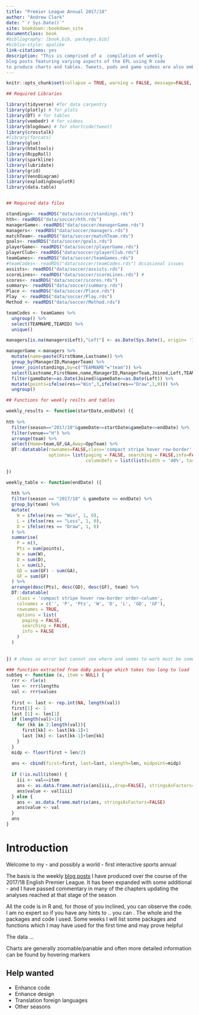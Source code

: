 ```yaml
--- 
title: "Premier League Annual 2017/18"
author: "Andrew Clark"
date: "`r Sys.Date()`"
site: bookdown::bookdown_site
documentclass: book
#bibliography: [book.bib, packages.bib] 
#biblio-style: apalike
link-citations: yes
description: "This is comprised of a  compilation of weekly
blog posts featuring varying aspects of the EPL using R code
to produce charts and tables. Tweets, pods and game videos are also embedded."
---
```


```r
knitr::opts_chunk$set(collapse = TRUE, warning = FALSE, message=FALSE, echo=TRUE,  fig.align = 'center')
```

```r


## Required Libraries

library(tidyverse) #for data carpentry
library(plotly) # for plots
library(DT) # for tables
library(vembedr) # for videos
library(blogdown) # for shortcode(tweet)
library(crosstalk)
#library(forcats)
library(glue)
library(htmltools)
library(RcppRoll)
library(sparkline)
library(lubridate)
library(grid)
library(VennDiagram)
library(explodingboxplotR)
library(data.table)


## Required data files

standings<- readRDS("data/soccer/standings.rds")
hth<- readRDS("data/soccer/hth.rds")
managerGame<- readRDS("data/soccer/managerGame.rds")
managers<- readRDS("data/soccer/managers.rds")
matchTeam<- readRDS("data/soccer/matchTeam.rds")
goals<- readRDS("data/soccer/goals.rds")
playerGame<- readRDS("data/soccer/playerGame.rds")
playerClub<- readRDS("data/soccer/playerClub.rds")
teamGames<- readRDS("data/soccer/teamGames.rds")
#teamCodes<- readRDS("data/soccer/teamCodes.rds") Occasional issues
assists<- readRDS("data/soccer/assists.rds")
scoreLines<- readRDS("data/soccer/scoreLines.rds") #
scores<- readRDS("data/soccer/scores.rds")
summary<- readRDS("data/soccer/summary.rds")
Place <- readRDS("data/soccer/Place.rds")
Play  <- readRDS("data/soccer/Play.rds")
Method <- readRDS("data/soccer/Method.rds")

teamCodes <- teamGames %>%
  ungroup() %>%
  select(TEAMNAME,TEAMID) %>%
  unique()

managers[is.na(managers$Left),"Left"] <- as.Date(Sys.Date(), origin= '1970-01-01') #

managerGame <-managers %>% 
  mutate(name=paste(FirstName,Lastname)) %>% 
  group_by(ManagerID,ManagerTeam) %>% 
  inner_join(standings,by=c("TEAMNAME"="team")) %>% 
  select(Lastname,FirstName,name,ManagerID,ManagerTeam,Joined,Left,TEAMNAME,gameDate,res,GF,GA,position) %>% 
  filter(gameDate>=as.Date(Joined)&gameDate<=as.Date(Left)) %>% 
  mutate(points=ifelse(res=="Win",3,ifelse(res=="Draw",1,0))) %>% 
  ungroup()

## Functions for weekly reslts and tables

weekly_results <- function(startDate,endDate) ({
  
hth %>% 
  filter(season=="2017/18"&gameDate>=startDate&gameDate<=endDate) %>% 
  filter(venue=="H") %>% 
  arrange(team) %>% 
  select(Home=team,GF,GA,Away=OppTeam) %>% 
  DT::datatable(rownames=FALSE,class='compact stripe hover row-border',colnames = c('', '', '', ''),
                options= list(paging = FALSE, searching = FALSE,info=FALSE,
                              columnDefs = list(list(width = '40%', targets = list(0,3)))),width=350)
  
}) 

weekly_table <- function(endDate) ({
  
  hth %>%
  filter(season == "2017/18" & gameDate <= endDate) %>%
  group_by(team) %>%
  mutate(
    W = ifelse(res == "Win", 1, 0),
    L = ifelse(res == "Loss", 1, 0),
    D = ifelse(res == "Draw", 1, 0)
  ) %>%
  summarise(
    P = n(),
    Pts = sum(points),
    W = sum(W),
    D = sum(D),
    L = sum(L),
    GD = sum(GF) - sum(GA),
    GF = sum(GF)
  ) %>%
  arrange(desc(Pts), desc(GD), desc(GF), team) %>%
  DT::datatable(
    class = 'compact stripe hover row-border order-column',
    colnames = c('', 'P', 'Pts', 'W', 'D', 'L', 'GD', 'GF'),
    rownames = TRUE,
    options = list(
      paging = FALSE,
      searching = FALSE,
      info = FALSE
    )
  )
  
  
}) # shows as error but cannot see where and seems to work must be something above

### function extracted from doBy package which takes too long to load
subSeq <- function (x, item = NULL) {
  rrr <- rle(x)
  len <- rrr$lengths
  val <- rrr$values
  
  first <- last <- rep.int(NA, length(val))
  first[1] <- 1
  last [1] <- len[1]
  if (length(val)>1){
    for (kk in 2:length(val)){
      first[kk] <- last[kk-1]+1
      last [kk] <- last[kk-1]+len[kk]
    }
  }
  midp <- floor(first + len/2)
  
  ans <- cbind(first=first, last=last, slength=len, midpoint=midp)
  
  if (!is.null(item)) {
    iii <- val==item
    ans <- as.data.frame.matrix(ans[iii,,drop=FALSE], stringsAsFactors=FALSE)
    ans$value <- val[iii]
  } else {
    ans <- as.data.frame.matrix(ans, stringsAsFactors=FALSE)
    ans$value <- val
  }
  ans
}

```

# Introduction {-}

Welcome to my - and possibly a world - first interactive sports annual

The basis is the weekly [blog posts]() I have produced over the course of the 2017/18 English Premier League. It has been expanded with some additional - and I have passed commentary in many of the chapters updating the analyses reached at that stage of the season

All the code is in R and, for those of you inclined, you can observe the code. I am no expert
so if you have any hints to .. you can . The whole and the packages and code I used. Some weeks I will list some packages and functions which I may have used for the first time and may prove helpful

The data ...

Charts are generally zoomable/panable and often more detailed information can be found by hovering markers

Help wanted
-----------

* Enhance code
* Enhance design
* Translation foreign languages
* Other seasons
